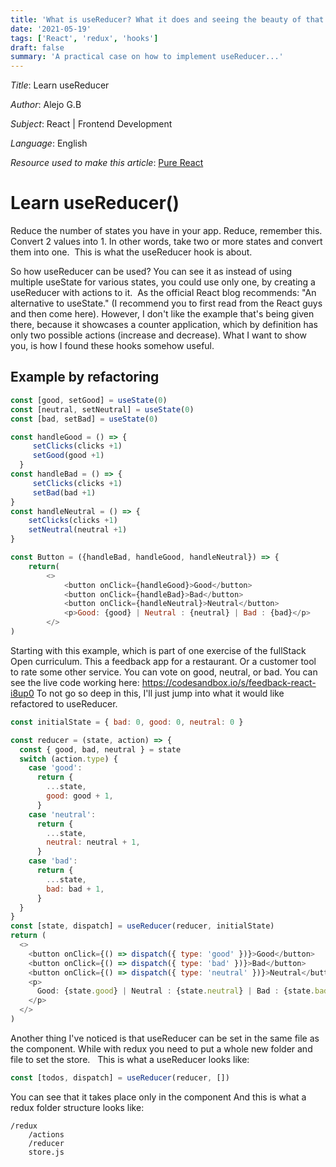 ```yaml
---
title: 'What is useReducer? What it does and seeing the beauty of that React Hook.'
date: '2021-05-19'
tags: ['React', 'redux', 'hooks']
draft: false
summary: 'A practical case on how to implement useReducer...'
---
```


_Title_: Learn useReducer

_Author_: Alejo G.B

_Subject_: React | Frontend Development

_Language_: English

_Resource used to make this article_: [Pure React](https://www.purereact.com/)

# Learn useReducer()

Reduce the number of states you have in your app. Reduce, remember this. Convert 2 values into 1.
In other words, take two or more states and convert them into one.  This is what the useReducer hook is about.

So how useReducer can be used? You can see it as instead of using multiple useState for various states, you could use only one, by creating a useReducer with actions to it.  As the official React blog recommends: "An alternative to useState." (I recommend you to first read from the React guys and then come here). However, I don't like the example that's being given there, because it showcases a counter application, which by definition has only two possible actions (increase and decrease). What I want to show you, is how I found these hooks somehow useful.

## Example by refactoring

```js
const [good, setGood] = useState(0)
const [neutral, setNeutral] = useState(0)
const [bad, setBad] = useState(0)

const handleGood = () => {
     setClicks(clicks +1)
     setGood(good +1)
  }
const handleBad = () => {
     setClicks(clicks +1)
     setBad(bad +1)
}
const handleNeutral = () => {
    setClicks(clicks +1)
    setNeutral(neutral +1)
}

const Button = ({handleBad, handleGood, handleNeutral}) => {
    return(
        <>
            <button onClick={handleGood}>Good</button>
            <button onClick={handleBad}>Bad</button>
            <button onClick={handleNeutral}>Neutral</button>
            <p>Good: {good} | Neutral : {neutral} | Bad : {bad}</p>
        </>
)
```

Starting with this example, which is part of one exercise of the fullStack Open curriculum. This a feedback app for a restaurant. Or a customer tool to rate some other service. You can vote on good, neutral, or bad.
You can see the live code working here: https://codesandbox.io/s/feedback-react-i8up0
To not go so deep in this, I'll just jump into what it would like refactored to useReducer.

```js
const initialState = { bad: 0, good: 0, neutral: 0 }

const reducer = (state, action) => {
  const { good, bad, neutral } = state
  switch (action.type) {
    case 'good':
      return {
        ...state,
        good: good + 1,
      }
    case 'neutral':
      return {
        ...state,
        neutral: neutral + 1,
      }
    case 'bad':
      return {
        ...state,
        bad: bad + 1,
      }
  }
}
const [state, dispatch] = useReducer(reducer, initialState)
return (
  <>
    <button onClick={() => dispatch({ type: 'good' })}>Good</button>
    <button onClick={() => dispatch({ type: 'bad' })}>Bad</button>
    <button onClick={() => dispatch({ type: 'neutral' })}>Neutral</button>
    <p>
      Good: {state.good} | Neutral : {state.neutral} | Bad : {state.bad}
    </p>
  </>
)
```

Another thing I've noticed is that useReducer can be set in the same file as the component. While with redux you need to put a whole new folder and file to set the store.  
This is what a useReducer looks like:

```js
const [todos, dispatch] = useReducer(reducer, [])
```

You can see that it takes place only in the component
And this is what a redux folder structure looks like:

```
/redux
    /actions
    /reducer
    store.js
```
